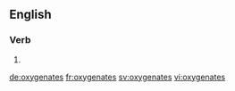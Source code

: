 {{also|oxygénâtes}}
==English==

===Verb===
{{head|en|verb form}}

# {{en-third-person singular of|oxygenate}}

[[de:oxygenates]]
[[fr:oxygenates]]
[[sv:oxygenates]]
[[vi:oxygenates]]
